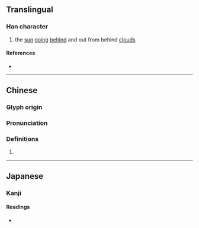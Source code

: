 {{character info}}
==Translingual==

===Han character===
{{Han char|rn=72|rad=日|as=08|sn=12|four=66027|canj=AAPH|ids=⿰日易}}

# the [[sun]] [[going]] [[behind]] and out from behind [[cloud]]s

====References====
* {{Han ref|kx=0497.140|dkj=14009|dj=0863.220|hdz=21518.110|uh=6679|ud=26233|bh=D9A6|bd=55718}}

----

==Chinese==
{{zh-forms}}

===Glyph origin===
{{Han etym}}

===Pronunciation===
{{zh-pron
|m=yì
|c=sik1,jik6
|h=pfs=
|md=
|mn=
|w=
|mc=y
|oc=y
|cat=
}}

===Definitions===
{{zh-hanzi}}

# {{rfdef|zh}}

----

==Japanese==

===Kanji===
{{ja-kanji|rs=日08|grade=9}}

====Readings====
* {{ja-readings|on=えき, せく, せき, しゃく
|kun=かげ-る
}}
